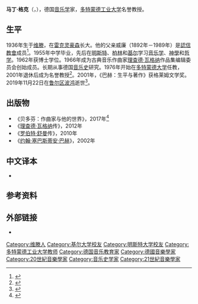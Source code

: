 {{NoteTA|G1=音乐|G2=地名}}
{{人物信息框
| 姓名     = 马丁·格克
| 性别     = 男
| 出生日期 = 1936年3月19日
| 出生地点 = [[维滕|维滕]]
| 逝世日期 = {{Dda|2019|11|22|1936|3|19}}
| 逝世地点 = [[波鸿|波鸿]]
| 国籍     = 德国
| 职业     = [[音乐学|音乐学]]家
| 语言     = [[德语|德语]]
| 母校     = 
| 奖项     = 
}}
'''马丁·格克'''（{{lang-de|Martin Geck}}，{{bd|1936年|3月19日|2019年|11月22日|catIdx=Geck}}），德国[[音乐学|音乐学]]家，[[多特蒙德工业大学|多特蒙德工业大学]]名誉教授。
== 生平 ==
1936年生于[[维滕|维滕]]，在[[雷克灵豪森|雷克灵豪森]]长大。他的父亲威廉（1892年－1989年）是[[認信教會|認信教會]]成员<ref>{{cite book|author=Martin Geck|title=Matthias Claudius. Biographie eines Unzeitgemäßen|publisher=Siedler Verlag|location=München |date=2014|page=9-10|language=de|isbn=9783886809868}}</ref>。1955年中学毕业，先后在[[明斯特大学|明斯特]]、[[柏林|柏林]]和[[基尔大学|基尔]]学习[[音乐学|音乐学]]、[[神學|神學]]和[[哲学|哲学]]。1962年获博士学位。1966年成为古典音乐作曲家[[理查德·瓦格纳|理查德·瓦格纳]]作品集编辑委员会创始成员。长期从事德国[[音乐史|音乐史]]研究。1976年开始在[[多特蒙德工业大学|多特蒙德大学]]任教，2001年退休后成为名誉教授<ref>{{cite web |title=Martin Geck |url=https://www.musik.tu-dortmund.de/institut/personen/ehemalige-mitarbeiterinnen-und-mitarbeiter/univ-prof-em-dr-phil-martin-geck/ |publisher=Technische Universität Dortmund |archiveurl=https://web.archive.org/web/20190506083102/https://www.musik.tu-dortmund.de/institut/personen/ehemalige-mitarbeiterinnen-und-mitarbeiter/univ-prof-em-dr-phil-martin-geck/ |archivedate=2019-05-06 |language=de}}</ref>。2001年，《巴赫：生平与著作》获格莱姆文学奖。2019年11月22日在[[鲁尔区|鲁尔区]][[波鸿|波鸿]]逝世<ref>{{cite web |title=Musikwissenschaftler mit Leidenschaft |url=https://www.br-klassik.de/aktuell/news-kritik/musikwissenschaftler-martin-geck-gestorben-100.html |publisher=BR-Klassik |language=de |date=2019-11-25 |accessdate=2020-07-05 |archive-date=2020-07-29 |archive-url=https://web.archive.org/web/20200729042944/https://www.br-klassik.de/aktuell/news-kritik/musikwissenschaftler-martin-geck-gestorben-100.html |dead-url=no }}</ref>。
== 出版物 ==
*《贝多芬：作曲家与他的世界》，2017年<ref>{{cite web |author1=Holger Noltze |title=Martin Geck: Denker in Tönen und Tempowechseln. Martin Gecks neues Beethoven-Buch ist ein großer Wurf |url=https://www.zeit.de/2017/48/martin-geck-beethoven-buch-musikhistoriker |publisher=Zeit |language=de |date=2017-11-22 |accessdate=2020-07-05 |archive-date=2018-05-08 |archive-url=https://web.archive.org/web/20180508123630/https://www.zeit.de/2017/48/martin-geck-beethoven-buch-musikhistoriker |dead-url=no }}</ref>
*《[[理查德·瓦格纳|理查德·瓦格纳]]传》，2012年
*《[[罗伯特·舒曼|罗伯特·舒曼]]传》，2010年
*《[[约翰·塞巴斯蒂安·巴赫|约翰·塞巴斯蒂安·巴赫]]》，2002年
== 中文译本 ==
*{{cite book |translator=[[严宝瑜|严宝瑜]]|author=（德）马丁·格克|title=贝多芬|series=罗沃尔特音乐家传记丛书|date=2011|publisher=[[人民音乐出版社|人民音乐出版社]]|isbn=9787103036624}}
== 参考资料 ==
{{Reflist}}

== 外部链接 ==
* {{DNB portal|118005626}}

{{Authority control}}
{{portal bar|德国|人物|历史|古典音乐}}
{{DEFAULTSORT:Geck, Martin}}
[[Category:维滕人|Category:维滕人]]
[[Category:基尔大学校友|Category:基尔大学校友]]
[[Category:明斯特大学校友|Category:明斯特大学校友]]
[[Category:多特蒙德工业大学教师|Category:多特蒙德工业大学教师]]
[[Category:德国音乐教育家|Category:德国音乐教育家]]
[[Category:德國音樂學家|Category:德國音樂學家]]
[[Category:20世紀音樂學家|Category:20世紀音樂學家]]
[[Category:音乐史学家|Category:音乐史学家]]
[[Category:21世紀音樂學家|Category:21世紀音樂學家]]